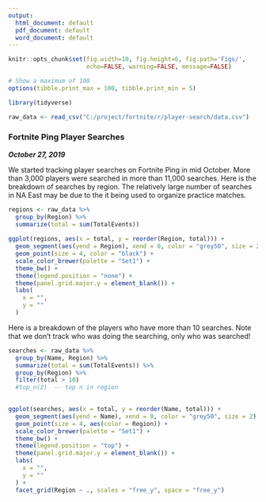 ```yaml
---
output:
  html_document: default
  pdf_document: default
  word_document: default
---
```


```r
knitr::opts_chunk$set(fig.width=10, fig.height=6, fig.path='Figs/',
                      echo=FALSE, warning=FALSE, message=FALSE)

# Show a maximum of 100   
options(tibble.print_max = 100, tibble.print_min = 5)

library(tidyverse)

raw_data <- read_csv("C:/project/fortnite/r/player-search/data.csv")
```
### Fortnite Ping Player Searches
***October 27, 2019***

We started tracking player searches on Fortnite Ping in mid October. More than 3,000 players were searched in more than 11,000 searches. Here is the breakdown of searches by region. The relatively large number of searches in NA East may be due to the it being used to organize practice matches.   

```r

regions <- raw_data %>% 
  group_by(Region) %>% 
  summarize(total = sum(TotalEvents))
  
ggplot(regions, aes(x = total, y = reorder(Region, total))) +
  geom_segment(aes(yend = Region), xend = 0, color = "grey50", size = 2) +
  geom_point(size = 4, color = "black") +
  scale_color_brewer(palette = "Set1") +
  theme_bw() + 
  theme(legend.position = "none") + 
  theme(panel.grid.major.y = element_blank()) +
  labs(
    x = "",
    y = ""
  ) 
```


Here is a breakdown of the players who have more than 10 searches. Note that we don't track who was doing the searching, only who was searched!

```r

searches <- raw_data %>% 
  group_by(Name, Region) %>% 
  summarize(total = sum(TotalEvents)) %>%
  group_by(Region) %>%
  filter(total > 10)
  #top_n(2)  -- top n in region

  
ggplot(searches, aes(x = total, y = reorder(Name, total))) +
  geom_segment(aes(yend = Name), xend = 0, color = "grey50", size = 2) +
  geom_point(size = 4, aes(color = Region)) +
  scale_color_brewer(palette = "Set1") +
  theme_bw() + 
  theme(legend.position = "top") + 
  theme(panel.grid.major.y = element_blank()) +
  labs(
    x = "",
    y = ""
  ) +
  facet_grid(Region ~ ., scales = "free_y", space = "free_y")
```